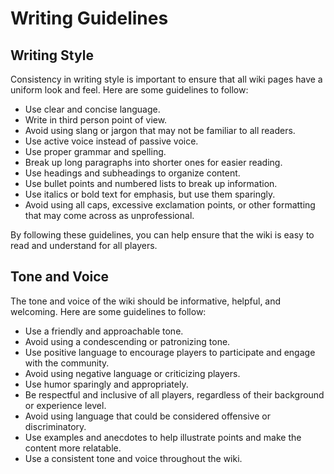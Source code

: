 # Writing Guidelines

## Writing Style

Consistency in writing style is important to ensure that all wiki pages have a uniform look and feel. Here are some guidelines to follow:

- Use clear and concise language.
- Write in third person point of view.
- Avoid using slang or jargon that may not be familiar to all readers.
- Use active voice instead of passive voice.
- Use proper grammar and spelling.
- Break up long paragraphs into shorter ones for easier reading.
- Use headings and subheadings to organize content.
- Use bullet points and numbered lists to break up information.
- Use italics or bold text for emphasis, but use them sparingly.
- Avoid using all caps, excessive exclamation points, or other formatting that may come across as unprofessional.

By following these guidelines, you can help ensure that the wiki is easy to read and understand for all players.

## Tone and Voice

The tone and voice of the wiki should be informative, helpful, and welcoming. Here are some guidelines to follow:
- Use a friendly and approachable tone.
- Avoid using a condescending or patronizing tone.
- Use positive language to encourage players to participate and engage with the community.
- Avoid using negative language or criticizing players.
- Use humor sparingly and appropriately.
- Be respectful and inclusive of all players, regardless of their background or experience level.
- Avoid using language that could be considered offensive or discriminatory.
- Use examples and anecdotes to help illustrate points and make the content more relatable.
- Use a consistent tone and voice throughout the wiki.